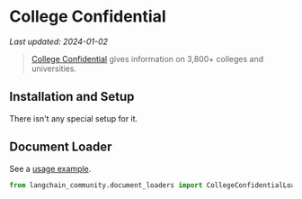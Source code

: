# College Confidential
*Last updated: 2024-01-02*

>[College Confidential](https://www.collegeconfidential.com/) gives information on 3,800+ colleges and universities.

## Installation and Setup

There isn't any special setup for it.


## Document Loader

See a [usage example](/docs/integrations/document_loaders/college_confidential).

```python
from langchain_community.document_loaders import CollegeConfidentialLoader
```
